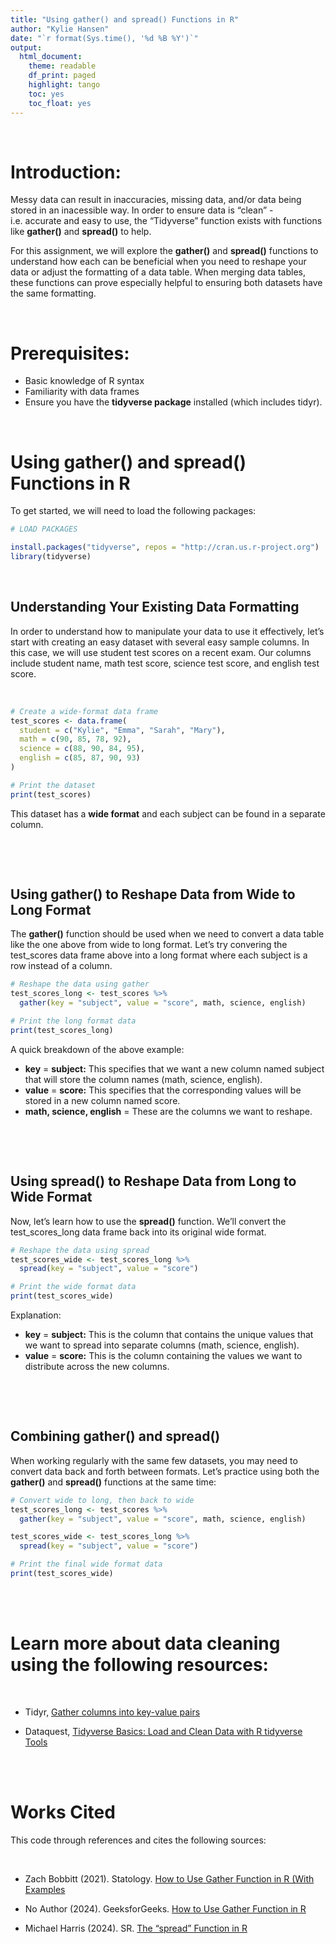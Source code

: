 ```yaml
---
title: "Using gather() and spread() Functions in R"
author: "Kylie Hansen"
date: "`r format(Sys.time(), '%d %B %Y')`"
output:
  html_document:
    theme: readable
    df_print: paged
    highlight: tango
    toc: yes
    toc_float: yes
---
```


<br>

# Introduction:

Messy data can result in inaccuracies, missing data, and/or data being stored in an inacessible way. In order to ensure data is "clean" - i.e. accurate and easy to use, the "Tidyverse" function exists with functions like **gather()** and **spread()** to help.

For this assignment, we will explore the **gather()** and **spread()** functions to understand how each can be beneficial when you need to reshape your data or adjust the formatting of a data table. When merging data tables, these functions can prove especially helpful to ensuring both datasets have the same formatting. 

<br>

# Prerequisites:

- Basic knowledge of R syntax
- Familiarity with data frames
- Ensure you have the **tidyverse package** installed (which includes tidyr).

<br>

# Using gather() and spread() Functions in R

To get started, we will need to load the following packages:


```r

# LOAD PACKAGES

install.packages("tidyverse", repos = "http://cran.us.r-project.org")
library(tidyverse)
```


<br>


## Understanding Your Existing Data Formatting

In order to understand how to manipulate your data to use it effectively, let's start with creating an easy dataset with several easy sample columns. In this case, we will use student test scores on a recent exam. Our columns include student name, math test score, science test score, and english test score.

<br>

```r
# Create a wide-format data frame
test_scores <- data.frame(
  student = c("Kylie", "Emma", "Sarah", "Mary"),
  math = c(90, 85, 78, 92),
  science = c(88, 90, 84, 95),
  english = c(85, 87, 90, 93)
)

# Print the dataset
print(test_scores)

```

This dataset has a **wide format** and each subject can be found in a separate column.

<br>

<br>

## Using **gather()** to Reshape Data from Wide to Long Format

The **gather()** function should be used when we need to convert a data table like the one above from wide to long format. Let's try convering the test_scores data frame above into a long format where each subject is a row instead of a column.

```r
# Reshape the data using gather
test_scores_long <- test_scores %>%
  gather(key = "subject", value = "score", math, science, english)

# Print the long format data
print(test_scores_long)

```

A quick breakdown of the above example:

- **key** = **subject:** This specifies that we want a new column named subject that will store the column names (math, science, english).
- **value** = **score:** This specifies that the corresponding values will be stored in a new column named score.
- **math, science, english** = These are the columns we want to reshape.

<br>

<br>

## Using **spread()** to Reshape Data from Long to Wide Format

Now, let's learn how to use the **spread()** function. We'll convert the test_scores_long data frame back into its original wide format.

```r

# Reshape the data using spread
test_scores_wide <- test_scores_long %>%
  spread(key = "subject", value = "score")

# Print the wide format data
print(test_scores_wide)


```

Explanation:

- **key** = **subject:** This is the column that contains the unique values that we want to spread into separate columns (math, science, english).
- **value** = **score:** This is the column containing the values we want to distribute across the new columns.

<br>

<br>

## Combining **gather()** and **spread()**

When working regularly with the same few datasets, you may need to convert data back and forth between formats. Let's practice using both the **gather()** and **spread()** functions at the same time:

```r

# Convert wide to long, then back to wide
test_scores_long <- test_scores %>%
  gather(key = "subject", value = "score", math, science, english)

test_scores_wide <- test_scores_long %>%
  spread(key = "subject", value = "score")

# Print the final wide format data
print(test_scores_wide)

```


<br>
<br>

# Learn more about data cleaning using the following resources:

<br>

* Tidyr, [Gather columns into key-value pairs](https://tidyr.tidyverse.org/reference/gather.html)

* Dataquest, [Tidyverse Basics: Load and Clean Data with R tidyverse Tools](https://www.dataquest.io/blog/load-clean-data-r-tidyverse/)


<br>
<br>

# Works Cited

This code through references and cites the following sources:

<br>

* Zach Bobbitt (2021). Statology. [How to Use Gather Function in R (With Examples](https://www.statology.org/gather-function-in-r/)

* No Author (2024). GeeksforGeeks. [How to Use Gather Function in R](https://www.geeksforgeeks.org/how-to-use-gather-function-in-r/)

* Michael Harris (2024). SR. [The “spread” Function in R](https://www.statswithr.com/r-functions/the-spread-function-in-r)

<br>
<br>